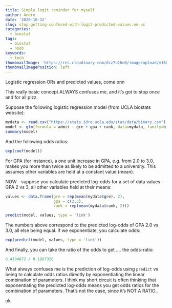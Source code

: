 ```yaml
---
title: Simple logit reminder for myself
author: Andre
date: '2020-10-12'
slug: stop-getting-confused-with-logit-predicted-values.en-us
categories:
  - biostat
tags:
  - biostat
  - noob
keywords:
  - tech
thumbnailImage: 'https://res.cloudinary.com/dcz7u1hn0/image/upload/v1602539250/Futurama-Fry_xjrd9x.jpg'
thumbnailImagePosition: left
---
```


Logistic regression ORs and predicted values, come onn  

<!--more-->

This really basic concept ALWAYS confuses me, and it's got to stop once and for all plzz. 

Suppose the following logistic regression model (from UCLA biostats website): 
```r
mydata <- read.csv("https://stats.idre.ucla.edu/stat/data/binary.csv")
model <- glm(formula = admit ~ gre + gpa + rank, data=mydata, family=binomial)
summary(model)
```
And the following odds ratios:
```r
exp(coef(model))
```

For GPA (for instance), a one unit increase in GPA, e.g. from 2.0 to 3.0, makes you more than twice as likely to be admitted to a university. This assumes other variables are held at a constant value (mean).  

NOW - suppose you calculate predicted log-odds for a set of data values - GPA 2 vs 3, all other variables held at their means:
```r

values <- data.frame(gre = rep(mean(mydata$gre), 2), 
                     gpa = c(2,3), 
                     rank = rep(mean(mydata$rank, 2)))

predict(model, values, type = 'link')

```

The numbers above correspond to the predicted log-odds of GPA 2.0 vs 3.0, all else being equal. If we exponentiate, you calculate odds:

```r

exp(predict(model, values, type = 'link'))
```

And finally, you can take the ratio of the odds to get .... the odds-ratio:
```r
0.4104872 / 0.1887326
```


What always confuses me is the prediction of log-odds using `predict` vs being to calculate odds ratios directly by exponentiating the linear combination of parameters. I think my short circuit is often thinking that exponentiating the predicted log-odds means you get odds ratios for the combination of parameters. That's not the case, since it's NOT A RATIO.. 

ok 